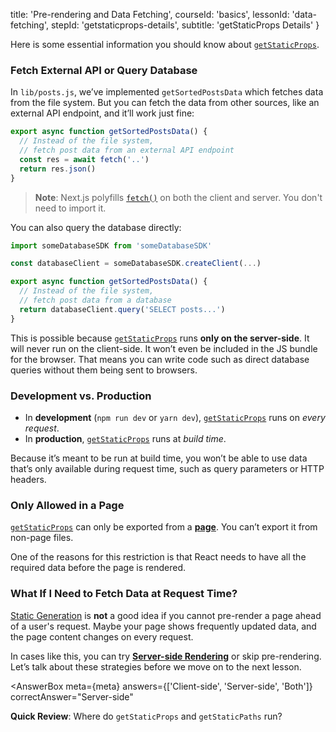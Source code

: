 
  title: 'Pre-rendering and Data Fetching',
  courseId: 'basics',
  lessonId: 'data-fetching',
  stepId: 'getstaticprops-details',
  subtitle: 'getStaticProps Details'
}

Here is some essential information you should know about [`getStaticProps`](/docs/basic-features/data-fetching#getstaticprops-static-generation).

### Fetch External API or Query Database

In `lib/posts.js`, we’ve implemented `getSortedPostsData` which fetches data from the file system. But you can fetch the data from other sources, like an external API endpoint, and it’ll work just fine:

```js
export async function getSortedPostsData() {
  // Instead of the file system,
  // fetch post data from an external API endpoint
  const res = await fetch('..')
  return res.json()
}
```

> **Note**: Next.js polyfills [`fetch()`](/docs/basic-features/supported-browsers-features) on both the client and server. You don't need to import it.

You can also query the database directly:

```js
import someDatabaseSDK from 'someDatabaseSDK'

const databaseClient = someDatabaseSDK.createClient(...)

export async function getSortedPostsData() {
  // Instead of the file system,
  // fetch post data from a database
  return databaseClient.query('SELECT posts...')
}
```

This is possible because [`getStaticProps`](/docs/basic-features/data-fetching#getstaticprops-static-generation) runs **only on the server-side**. It will never run on the client-side. It won’t even be included in the JS bundle for the browser. That means you can write code such as direct database queries without them being sent to browsers.

### Development vs. Production

- In **development** (`npm run dev` or `yarn dev`), [`getStaticProps`](/docs/basic-features/data-fetching#getstaticprops-static-generation) runs on _every request_.
- In **production**, [`getStaticProps`](/docs/basic-features/data-fetching#getstaticprops-static-generation) runs at _build time_.

Because it’s meant to be run at build time, you won’t be able to use data that’s only available during request time, such as query parameters or HTTP headers.

### Only Allowed in a Page

[`getStaticProps`](/docs/basic-features/data-fetching#getstaticprops-static-generation) can only be exported from a [**page**](/docs/basic-features/pages). You can’t export it from non-page files.

One of the reasons for this restriction is that React needs to have all the required data before the page is rendered.

### What If I Need to Fetch Data at Request Time?

[Static Generation](/docs/basic-features/pages#static-generation-recommended) is **not** a good idea if you cannot pre-render a page ahead of a user's request. Maybe your page shows frequently updated data, and the page content changes on every request.

In cases like this, you can try [**Server-side Rendering**](/docs/basic-features/pages#server-side-rendering) or skip pre-rendering. Let’s talk about these strategies before we move on to the next lesson.

<AnswerBox
  meta={meta}
  answers={['Client-side', 'Server-side', 'Both']}
  correctAnswer="Server-side"
>

**Quick Review**: Where do `getStaticProps` and `getStaticPaths` run?

</AnswerBox>

